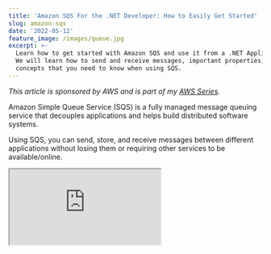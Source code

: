 ```yaml
---
title: 'Amazon SQS For the .NET Developer: How to Easily Get Started'
slug: amazon-sqs
date: '2022-05-12'
feature_image: /images/queue.jpg
excerpt: >-
  Learn how to get started with Amazon SQS and use it from a .NET Application.
  We will learn how to send and receive messages, important properties,and
  concepts that you need to know when using SQS.
---
```

_This article is sponsored by AWS and is part of my [AWS Series](/tag/aws/)._

Amazon Simple Queue Service (SQS) is a fully managed message queuing service that decouples applications and helps build distributed software systems.

Using SQS, you can send, store, and receive messages between different applications without losing them or requiring other services to be available/online.

<iframe src="https://www.youtube.com/embed/U7PvdYlvA-8" />

In this post, let’s learn how to get started with Amazon SQS and use it from a .NET Application. We will learn how to send and receive messages, properties, and concepts that you need to know when using SQS.

## Create SQS

The straightforward way to create an Amazon SQS is from the [AWS Console](https://console.aws.amazon.com/sqs/).

SQS supports two types of queues.

-   **Standard Queue** → Provides unlimited throughput, at-least-once delivery, and best-effort ordering
-   **FIFO Queue** → Provides high throughput, exactly-once processing, and first-in-first-out delivery (when strict ordering is required)

You can find the details comparison between the two [here](https://docs.aws.amazon.com/AWSSimpleQueueService/latest/SQSDeveloperGuide/welcome.html#sqs-queue-types) and the price comparison [here](https://aws.amazon.com/sqs/pricing/).

Create a new queue by specifying the queue name and selecting the queue type. Let’s leave all other settings as default and explore the important ones later in this post.

![Create Queue from Amazon Console](/images/amazon-sqs-create-queue.jpg)

## SQS & .NET

We will use the ASP NET Core default Web API template as our sample application. The application has a `GET` method to return `WeatherForecast` data by default.

The source code used in this blog post is available [here](https://rahulpnath.visualstudio.com/DefaultCollection/YouTube%20Samples/_git/aws-sqs).

The [AWSSDK.SQS](https://www.nuget.org/packages/AWSSDK.SQS/) NuGet package provides the `AmazonSQSClient` to interact with AWS SQS.

You can connect by passing the credentials explicitly or setting up the credentials for your environment.

<iframe src="https://www.youtube.com/embed/ukam37umkQc" />

## Send Message

We want to add new weather data to our application and assume that it requires some processing before storing the data in our database.

In these cases, it’s good to decouple the endpoint from the actual processing to avoid long HTTP wait times.

A Queue comes in handy for these scenarios. We can accept an incoming request and offload that as a message to the Queue for background processing.

```csharp
[HttpPost]
public async Task Post(WeatherForecast data)
{
    var client = new AmazonSQSClient();
    var request = new SendMessageRequest()
    {
        MessageBody = JsonSerializer.Serialize(data),
        QueueUrl = "https://sqs.ap-southeast-2.amazonaws.com/189107071895/youtube-demo"
    };

    var result = await client.SendMessageAsync(request);
}

```

The `POST` method takes in `WeatherForecast` data and uses the `AmazonSQSClient` to drop it into the Queue.

We need to specify the `MessageBody` and the Queue URL that we are sending the message. I serialize the data as a JSON string to send the message in the example.

Run the application and use the Swagger UI to the `POST` endpoint.

### View Message In AWS Console

The AWS Console provides a UI to send and receive messages. It also supports viewing messages already in the Queue.

The message is still available to be processed for other consumers even if you view it.

![You can send and receive messages in  the AWS console](/images/amazon-sqs-receive-messages-console.jpg)

You can send and receive messages too from the AWS console.

### Delay Message

When sending messages, they appear in the Queue immediately and are available for processing. However, there might be business scenarios where we might have to delay the message processing.

E.g., let’s say we want to send an email or a notification after 5 minutes, or we want to trigger another process after a specific time, etc.

We can use the `DelaySeconds` property on the Message object in these cases. It is the length of time, in seconds (0-900 seconds), to delay the specific message.

```csharp
var request = new SendMessageRequest()
{
    QueueUrl = "https://sqs.ap-southeast-2.amazonaws.com/189107071895/youtube-demo",
    MessageBody = JsonSerializer.Serialize(data),
    DelaySeconds = 10
};

```

Messages with a `DelaySecond` specified are available for processing in the Queue only after the delay period.

Alternatively, you can also set a Delay period at the Queue level. It is set as the `Delivery Delay` property and is the default when `DelaySecond` is not specified at the message level.

## Receive Message

You want these messages to be processed in the background as you queue them up in SQS.

There are different ways to process the messages coming to an SQS Queue. Let’s see two different ways here.

### Receive Message in Background Tasks

Background Tasks in ASP NET Core allow to run tasks in the background. For scenarios where you want a simple queue processing service, you can use a Background Task.

<iframe src="https://www.youtube.com/embed/oWMQKjHrlJE" />

You are limited with scaling these services, so keep that in mind when picking a Background Job to process a queue message.

```csharp
public class WeatherForecastProcessor : BackgroundService
{
    protected override async Task ExecuteAsync(CancellationToken stoppingToken)
    {
        Console.WriteLine("Starting Weather Forecast Processor");
        var client = new AmazonSQSClient();

        while (!stoppingToken.IsCancellationRequested)
        {
            var request = new ReceiveMessageRequest()
            {
                QueueUrl = "https://sqs.ap-southeast-2.amazonaws.com/189107071895/youtube-demo",
            };
            var response = await client.ReceiveMessageAsync(request);
            foreach(var message in response.Messages)
            {
                Console.WriteLine("New message received");
                Console.WriteLine(message.Body);
            }
        }
    }
}

```

The `WeatherForecastProcessor` is a simple Background Task that polls the Queue using the same `AmazonSQSClient` for messages. It uses the `ReceiveMessageAsync` method to retrieve messages from the queue.

You can perform your business processing on the message read. In this case, it simply logs the message to the console.

When reading messages from the Queue, a few properties are essential to understand.

### MaxNumberOfMessages

The `MaxNumberOfMessages` property specifies the maximum number of messages to be returned in a request made to the Queue. It takes a value between 1 and 10 with the default of 1.

```csharp
var request = new ReceiveMessageRequest()
{
    QueueUrl = "https://sqs.ap-southeast-2.amazonaws.com/189107071895/youtube-demo",
    MaxNumberOfMessages = 5,
};

```

Amazon SQS does not return messages more than the count specified, hence the name `MaxNumberOfMessages`. It can return fewer messages if there are not enough messages in the Queue.

### WaitTimeSeconds

The above code polls the queue every second. We could add in an explicit delay to introduce await in the polling.

However, the Queue has a built-in wait mechanism, which can be specified using the `WaitTimeSeconds` property on the message request. It sets the duration (seconds) the request should wait before returning a response.

If it finds the required number of messages, it returns early. If there are no new messages during the wait time, it returns an empty response after the wait time expires.

```csharp
var request = new ReceiveMessageRequest()
{
    QueueUrl = "https://sqs.ap-southeast-2.amazonaws.com/189107071895/youtube-demo",
    WaitTimeSeconds = 10,
};

```

`WaitTimeSeconds` can take a value between 0 and 20 seconds, and setting it enables the use of [Short/Long Polling in SQS](https://docs.aws.amazon.com/AWSSimpleQueueService/latest/SQSDeveloperGuide/sqs-short-and-long-polling.html). By default the value is 0, and this is referred to as **Short Polling.** When the value is greater than 0, it’s called Long Polling.

The ‘_Receive message wait time_’ property can be set at the Queue level to apply this to all receive requests to the Queue.

### VisibilityTimeout

When a message is read from the queue for processing, it is only temporarily hidden. The `VisibilityTimeout` property specifies the time for which it’s hidden. It takes a value (in seconds) between 0 and 12 hours.

```csharp
var request = new ReceiveMessageRequest()
{
    QueueUrl = "https://sqs.ap-southeast-2.amazonaws.com/189107071895/youtube-demo",
    VisibilityTimeout = 20,
};

```

By default, this is 30 seconds, which means when a message is read from the Queue by one consumer, it will be hidden for 30 seconds from other consumers. If the consumer fails to process the message and delete the message (which will see later), the message will be made available in the Queue again after 30 seconds.

### Receive Message in Lambda

In cases where you expect a high load of messages and have to process them quickly, Background Tasks might not be a perfect choice. While there are other options, AWS Lambda is an excellent choice.

[

AWS Lambda For The .NET Developer

Learn to build Serverless Applications on AWS

![](https://www.udemy.com/staticx/udemy/images/v7/apple-touch-icon.png)Udemy

![](https://img-c.udemycdn.com/course/480x270/4689888_b522_4.jpg)

](https://www.udemy.com/course/aws-lambda-dotnet/?referralCode=981481B991C2890BD448)

_[AWS Lambda](https://aws.amazon.com/lambda/) is a serverless, event-driven compute service that lets you run code for virtually any type of application or backend service without provisioning or managing servers_

AWS Lambda has built-in [triggers to integrate with Amazon SQS](https://docs.aws.amazon.com/lambda/latest/dg/with-sqs.html), makes it easy to trigger to Lambda function every time a message is dropped in the Queue.

Check out my video on CloudFormation, where I show you how to set up an SQS Trigger for an AWS Lambda Function using Infrastructure as code and how it all works together.

<iframe src="https://www.youtube.com/embed/U96230YlSJA" />

## Delete Message

When a message is read from Queue, it is only temporarily hidden and made available for processing again after the `VisibilityTimeout`. However, if we have one consumer (an instance of Background Task or Lambda Function) successfully process the message, we no longer want the message to be processed again.

To remove the message from the Queue, we need to delete the message from the queue explicitly. We can use the `DeleteMessageAsync` method and specify the `QueeuUrl` and the message`ReceiptHandle` to delete a message from the Queue.

The `ReceiptHandle` is a unique identifier associated with receiving a message. Each time you receive a message (even if the same queue message is received again), the ReceiptHandle will be different.

```csharp
await client.DeleteMessageAsync(
    "https://sqs.ap-southeast-2.amazonaws.com/189107071895/youtube-demo",
    message.ReceiptHandle);

```

Once deleted, the message is removed from the SQS Queue and is no longer available for processing.

## Dead-letter Queue

Dead-letter queues (DLQ) are used to store messages that fail to be processed successfully in the source queues.

Dead-letter queue, by default, is disabled and can be enabled explicitly by designating a Queue ARN.

![dead-letter queue configuration for Amazon SQS in the console.](/images/amazon-sqs-dead-letter-queue.jpg)

Each time a message is received for processing, it increments the `ReceiveCount` property on the message. The message is automatically moved to the Dead-letter queue when this count is greater than the ‘_Maximum receives_’ property. It acts as the maximum retry count for a message in Amazon SQS.

A message can arrive in the DLQ if it crosses the Message retention period set at the Queue level. It is maximum time a message will be in the Queue before it’s considered invalid and moved to DLQ.

I hope this gives you a good introduction to Amazon SQS and how to use them from a .NET Application.

Much of these concepts are the same across all Queues like the [Azure Storage Queue](https://youtu.be/5oTX6srQdOE), [Azure Service Bus Queues](https://youtu.be/sjgG3Q2GbeA), etc. Once you understand the basic concepts and how they work, you can easily apply them across different Cloud Providers or Queueing systems.

_Photo by Levi Jones on [Unsplash](https://unsplash.com/photos/n0CTq0rroso)_
